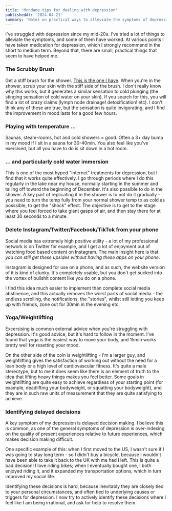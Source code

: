 ```yaml
---
title: 'Mundane tips for dealing with depression'
publishedAt: '2024-04-21'
summary: 'Notes on practical ways to alleviate the symptoms of depression.'
---
```



I've struggled with depression since my mid-20s. I've tried a lot of things to alleviate the symptoms, and some of them have worked. At various points I have taken medication for depression, which I strongly recommend in the short to medium term. Beyond that, there are small, practical things that seem to have helped me.


### The Scrubby Brush

Get a stiff brush for the shower. [This is the one I have](https://www.amazon.com/Metene-Bristles-Exfoliating-Double-sided-Specially/dp/B07QKH9GYV/). When you're in the shower, scrub your skin with the stiff side of the brush. I don't really know why this works, but it generates a similar sensation to cold plunging (the stinging sensation of cold water on your skin). If you search for this, you will find a lot of crazy claims (lymph node drainage! detoxification! etc). I don't think any of these are true, but the sensation is quite invigorating, and I find the improvement in mood lasts for a good few hours. 


### Playing with temperature ...

Saunas, steam-rooms, hot and cold showers = good. Often a 3+ day bump in my mood if I sit in a sauna for 30-40min. You also feel like you've exercised, but all you have to do is sit down in a hot room.

### ... and particularly cold water immersion

This is one of the most hyped "internet" treatments for depression, but I find that it works quite effectively. I go through periods where I do this regularly in the lake near my house, normally starting in the summer and tailing off toward the beginning of December. It's also possible to do in the shower. A key part of replicating it in the shower is to not do it gradually - you need to turn the temp fully from your normal shower temp to as cold as posssible, to get the "shock" effect. The objective is to get to the stage where you feel forced to take giant gasps of air, and then stay there for at least 30 seconds to a minute.


### Delete Instagram/Twitter/Facebook/TikTok from your phone

Social media has extremely high positive utility - a lot of my professional network is on Twitter for example, and I get a lot of enjoyment out of watching food based content on Instagram. The main insight here is that *you can still get these upsides without having these apps on your phone*. 

Instagram is designed for use on a phone, and as such, the website version of it is kind of clunky. It's completely usable, but you don't get sucked into the vortex of bullshit content like you do on a phone.

I find this idea much easier to implement than complete social media abstinence, and this actually removes the worst parts of social media - the endless scrolling, the notifications, the "stories", whilst still letting you keep up with friends, zone out for 30min in the evening etc.


### Yoga/Weightlifting

Excersising is common external advice when you're struggling with depression. It's good advice, but it's hard to follow in the moment. I've found that yoga is the easiest way to move your body, and 15min works pretty well for resetting your mood.

On the other side of the coin is weightlifting - i'm a larger guy, and weightlifting gives the satisfaction of working out without the need for a lean body or a high level of cardiovascular fitness. It's quite a male stereotype, but to me it does seem like there is an element of truth to the idea that lifting heavy things makes you feel better. Some goals in weightlifting are quite easy to achieve regardless of your starting point (for example, deadlifting your bodyweight, or squatting your bodyweight), and they are in such raw units of measurement that they are quite satisfying to achieve.

### Identifying delayed decisions
A key symptom of my depression is delayed decision making. I believe this is common, as one of the general symptoms of depression is over-indexing on the quality of present experiences relative to future experiences, which makes decision making difficult.

One specific example of this: when I first moved to the US, I wasn't sure if I was going to stay long term - so I didn't buy a bicycle, because I wouldn't have been able to take it back to the UK with me had I left. This is quite a bad decision! I love riding bikes; when I eventually bought one, I both enjoyed riding it, and it expanded my transportation options, which in turn improved my social life.

Identifying these decisions is hard, because inevitably they are closely tied to your personal circumstances, and often tied to underlying causes or triggers for depression. I now try to actively identify these decisions where I feel like I am being irrational, and ask for help to resolve them. 

